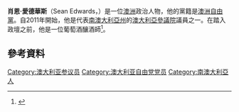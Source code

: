 '''肖恩·愛德華斯'''（Sean Edwards，{{bd|1962年|1月2日}}）是一位[[澳洲|澳洲]]政治人物，他的黨籍是[[澳洲自由黨|澳洲自由黨]]。自2011年開始，他是代表[[南澳大利亞州|南澳大利亞州]]的[[澳大利亞參議院|澳大利亞參議院]]議員之一。在踏入政壇之前，他是一位葡萄酒釀酒師<ref name="Profile">{{cite web |url=http://parlinfo.aph.gov.au/parlInfo/search/display/display.w3p;query=Id%3A%22handbook%2Fallmps%2F225307%22 |title=Parliamentary profile: Australian Parliament homepage |publisher=Parlinfo.aph.gov.au |date= |accessdate=2011-09-08 |archive-date=2016-01-31 |archive-url=https://web.archive.org/web/20160131163845/http://parlinfo.aph.gov.au/parlInfo/search/display/display.w3p%3Bquery%3DId%3A%22handbook/allmps/225307%22 |dead-url=no }}</ref>。
==參考資料==
{{Reflist}}
[[Category:澳大利亚参议员|Category:澳大利亚参议员]]
[[Category:澳大利亚自由党党员|Category:澳大利亚自由党党员]]
[[Category:南澳大利亞人|Category:南澳大利亞人]]